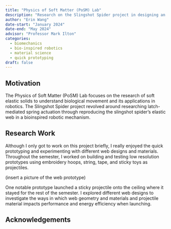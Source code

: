 ```yaml
---
title: "Physics of Soft Matter (PoSM) Lab"
description: "Research on the Slingshot Spider project in designing an energy-efficient slingshot robot."
author: "Erin Wang"
date-start: "January 2024"
date-end: "May 2024"
advisor: "Professor Mark Ilton"
categories:
  - biomechanics
  - bio-inspired robotics
  - material science
  - quick prototyping
draft: false
---
```


## Motivation
The Physics of Soft Matter (PoSM) Lab focuses on the research of soft elastic solids to understand biological movement and its applications in robotics. The Slingshot Spider project revolved around researching latch-mediated spring actuation through reproducing the slingshot spider's elastic web in a bioinspired robotic mechanism.

## Research Work
Although I only got to work on this project briefly, I really enjoyed the quick prototyping and experimenting with different web designs and materials. Throughout the semester, I worked on building and testing low resolution prototypes using embroidery hoops, string, tape, and sticky toys as projectiles. 

(insert a picture of the web prototype)

One notable prototype launched a sticky projectile onto the ceiling where it stayed for the rest of the semester. I explored different web designs to investigate the ways in which web geometry and materials and projectile material impacts performance and energy efficiency when launching.

## Acknowledgements